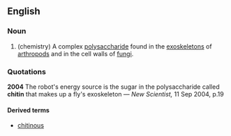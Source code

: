 ==English==
===Noun===
# (chemistry) A complex [[polysaccharide]] found in the [[exoskeleton]]s of [[arthropod]]s and in the cell walls of [[fungus|fungi]].

===Quotations===
'''2004''' The robot's energy source is the sugar in the polysaccharide called '''chitin''' that makes up a fly's exoskeleton   &mdash; ''New Scientist,'' 11 Sep 2004, p.19

====Derived terms====
*[[chitinous]]